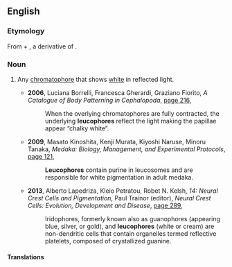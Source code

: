 ==English==

===Etymology===
From {{etyl|grc|la}} {{term|λευκός||white|lang=grc}} + {{term|-φόρος||bearing|lang=grc}}, a derivative of {{term|φέρειν||to bear, to carry|lang=grc}}.

===Noun===
{{en-noun}}

# {{context|histology|lang=en}} Any [[chromatophore]] that shows [[white]] in reflected light.
#* '''2006''', Luciana Borrelli, Francesca Gherardi, Graziano Fiorito, ''A Catalogue of Body Patterning in Cephalopoda'', [http://books.google.com.au/books?id=CW5RKQEL7-EC&pg=PA216&dq=%22leucophore%22%7C%22leucophores%22&hl=en&sa=X&ei=ui8xU4PnNoqWkwXOh4CYDg&redir_esc=y#v=onepage&q=%22leucophore%22%7C%22leucophores%22&f=false page 216],
#*: When the overlying chromatophores are fully contracted, the underlying '''leucophores''' reflect the light making the papillae appear “chalky white”. 
#* '''2009''', Masato Kinoshita, Kenji Murata, Kiyoshi Naruse, Minoru Tanaka, ''Medaka: Biology, Management, and Experimental Protocols'', [http://books.google.com.au/books?id=z6JBkqBNURQC&pg=PA121&dq=%22leucophore%22%7C%22leucophores%22&hl=en&sa=X&ei=ui8xU4PnNoqWkwXOh4CYDg&redir_esc=y#v=onepage&q=%22leucophore%22%7C%22leucophores%22&f=false page 121],
#*: '''Leucophores''' contain purine in leucosomes and are responsible for white pigmentation in adult medaka.
#* '''2013''', Alberto Lapedriza, Kleio Petratou, Robet N. Kelsh, ''14: Neural Crest Cells and Pigmentation'', Paul Trainor (editor), ''Neural Crest Cells: Evolution, Development and Disease'', [http://books.google.com.au/books?id=QckxAQAAQBAJ&pg=PA289&dq=%22leucophore%22%7C%22leucophores%22&hl=en&sa=X&ei=ui8xU4PnNoqWkwXOh4CYDg&redir_esc=y#v=onepage&q=%22leucophore%22%7C%22leucophores%22&f=false page 289],
#*: Iridophores, formerly known also as guanophores (appearing blue, silver, or gold), and '''leucophores''' (white or cream) are non-dendritic cells that contain organelles termed reflective platelets, composed of crystallized guanine.

====Translations====
{{trans-top|chromatophore that reflects white light}}
{{trans-mid}}
{{trans-bottom}}